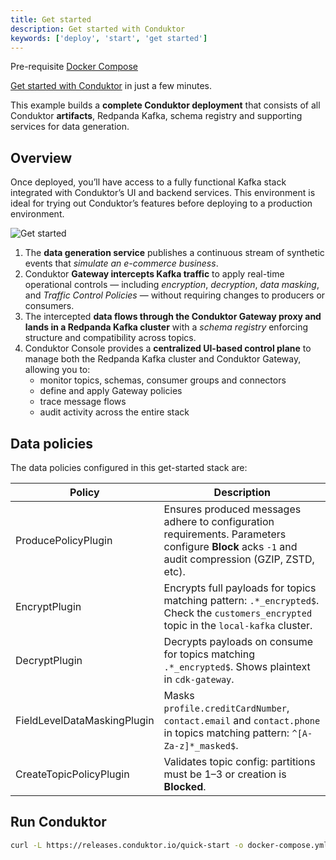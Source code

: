 ```yaml
---
title: Get started
description: Get started with Conduktor
keywords: ['deploy', 'start', 'get started']
---
```


<Info> Pre-requisite [Docker Compose](https://docs.docker.com/compose/install)</Info>

[Get started with Conduktor](https://www.conduktor.io/get-started) in just a few minutes.

This example builds a **complete Conduktor deployment** that consists of all Conduktor **artifacts**, Redpanda Kafka, schema registry and supporting services for data generation.

## Overview

Once deployed, you’ll have access to a fully functional Kafka stack integrated with Conduktor’s UI and backend services. This environment is ideal for trying out Conduktor’s features before deploying to a production environment.

![Get started](/images/get-start-overview.png)

1. The **data generation service** publishes a continuous stream of synthetic events that *simulate an e-commerce business*.
2. Conduktor **Gateway intercepts Kafka traffic** to apply real-time operational controls — including *encryption*, *decryption*, *data masking*, and *Traffic Control Policies* — without requiring changes to producers or consumers.
3. The intercepted **data flows through the Conduktor Gateway proxy and lands in a Redpanda Kafka cluster** with a *schema registry* enforcing structure and compatibility across topics.
4. Conduktor Console provides a **centralized UI-based control plane** to manage both the Redpanda Kafka cluster and Conduktor Gateway, allowing you to:
   - monitor topics, schemas, consumer groups and connectors
   - define and apply Gateway policies
   - trace message flows
   - audit activity across the entire stack

## Data policies

The data policies configured in this get-started stack are:

| **Policy**                    | **Description**                                                                                                                                      |
|------------------------------|------------------------------------------------------------------------------------------------------------------------------------------------------|
| ProducePolicyPlugin          | Ensures produced messages adhere to configuration requirements. Parameters configure **Block** acks `-1` and audit compression (GZIP, ZSTD, etc).    |
| EncryptPlugin                | Encrypts full payloads for topics matching pattern: `.*_encrypted$`. Check the `customers_encrypted` topic in the `local-kafka` cluster.            |
| DecryptPlugin                | Decrypts payloads on consume for topics matching `.*_encrypted$`. Shows plaintext in `cdk-gateway`.                                                  |
| FieldLevelDataMaskingPlugin | Masks `profile.creditCardNumber`, `contact.email` and `contact.phone` in topics matching pattern: `^[A-Za-z]*_masked$`.                              |
| CreateTopicPolicyPlugin      | Validates topic config: partitions must be 1–3 or creation is **Blocked**.                                                                           |

## Run Conduktor

```bash
curl -L https://releases.conduktor.io/quick-start -o docker-compose.yml && docker compose up -d --wait && echo "Conduktor started on http://localhost:8080"
